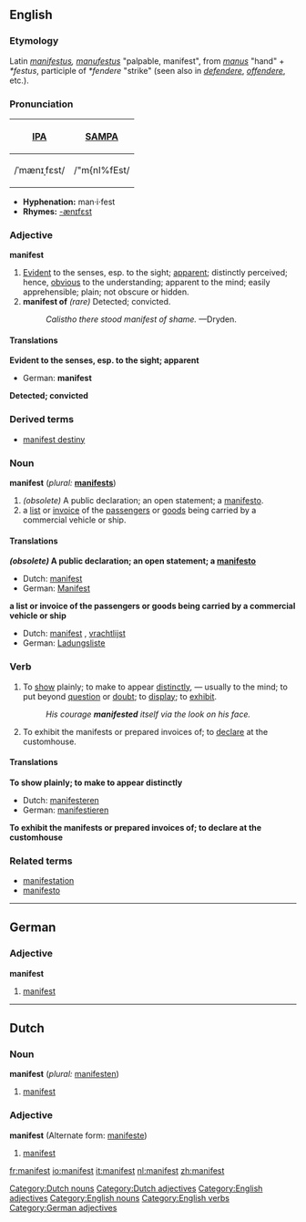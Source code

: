 {{See|Manifest}}
==English==

===Etymology===
Latin ''[[manifestus]], [[manufestus]]'' "palpable, manifest", from ''[[manus]]'' "hand" + ''*festus'', participle of ''*fendere'' "strike" (seen also in ''[[defendere]]'', ''[[offendere]]'', etc.).

===Pronunciation===
{| border=1 cellpadding=5
! [[w:International Phonetic Alphabet|IPA]] !! [[w:SAMPA|SAMPA]]
|-
| /ˈmænɪˌfɛst/ || /"m{nI%fEst/
|}

*'''Hyphenation:''' man·i·fest
*'''Rhymes:''' [[Rhymes:English:-ænɪfɛst|-ænɪfɛst]]

===Adjective===
'''manifest'''
# [[Evident]] to the senses, esp. to the sight; [[apparent]]; distinctly perceived; hence, [[obvious]] to the understanding; apparent to the mind; easily apprehensible; plain; not obscure or hidden.
# '''manifest of''' ''(rare)'' Detected; convicted.
#:''Calistho there stood manifest of shame.'' —Dryden.
<!-- definitions above and below mainly from Webster 1913 -->

====Translations====
'''Evident to the senses, esp. to the sight; apparent'''
{{top}}
*German: '''manifest'''
{{mid}}
{{bottom}}

'''Detected; convicted'''
{{top}}
{{mid}}
{{bottom}}

===Derived terms===
*[[manifest destiny]]

===Noun===
'''manifest''' (''plural:'' '''[[manifests]]''')
# ''(obsolete)'' A public declaration; an open statement; a [[manifesto]].
# a [[list]] or [[invoice]] of the [[passengers]] or [[goods]] being carried by a commercial vehicle or ship.

====Translations====
'''''(obsolete)'' A public declaration; an open statement; a [[manifesto]]'''
{{top}}
*Dutch: [[manifest]] {{n}}
*German: [[Manifest]] {{f}}
{{mid}}
{{bottom}}

'''a list or invoice of the passengers or goods being carried by a commercial vehicle or ship'''
{{top}}
*Dutch: [[manifest]] {{f}}, [[vrachtlijst]] {{f}}
*German: [[Ladungsliste]] {{f}}
{{mid}}
{{bottom}}

===Verb===
{{en-infl-reg-consonant|manifest||}}

# To [[show]] plainly; to make to appear [[distinctly]], — usually to the mind; to put beyond [[question]] or [[doubt]]; to [[display]]; to [[exhibit]].
#:''His courage '''manifested''' itself via the look on his face.''
# To exhibit the manifests or prepared invoices of; to [[declare]] at the customhouse.

====Translations====
'''To show plainly; to make to appear distinctly'''
{{top}}
*Dutch: [[manifesteren]]
*German: [[manifestieren]]
{{mid}}
{{bottom}}

'''To exhibit the manifests or prepared invoices of; to declare at the customhouse'''
{{top}}
{{mid}}
{{bottom}}

===Related terms===
*[[manifestation]]
*[[manifesto]]

----

==German==
===Adjective===
'''manifest'''
# [[manifest#English|manifest]]

----

==Dutch==
===Noun===
'''manifest''' (''plural:'' [[manifesten]])
# [[manifest#English|manifest]]
===Adjective===
'''manifest''' (Alternate form: [[manifeste]])
# [[manifest#English|manifest]]

[[Category:Dutch nouns]]
[[Category:Dutch adjectives]]
[[Category:English adjectives]]
[[Category:English nouns]]
[[Category:English verbs]]
[[Category:German adjectives]]

[[fr:manifest]]
[[io:manifest]]
[[it:manifest]]
[[nl:manifest]]
[[zh:manifest]]